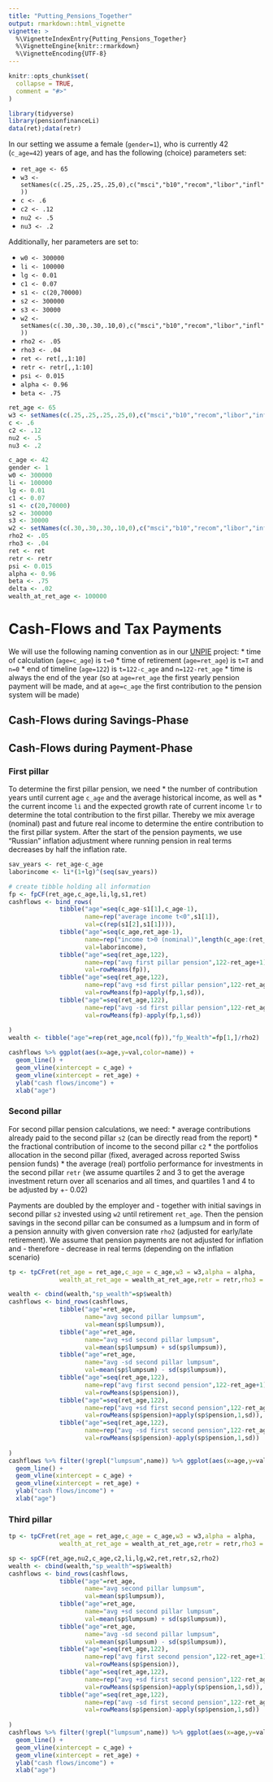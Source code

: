 ```yaml
---
title: "Putting_Pensions_Together"
output: rmarkdown::html_vignette
vignette: >
  %\VignetteIndexEntry{Putting_Pensions_Together}
  %\VignetteEngine{knitr::rmarkdown}
  %\VignetteEncoding{UTF-8}
---
```


```r
knitr::opts_chunk$set(
  collapse = TRUE,
  comment = "#>"
)
```

```r
library(tidyverse)
library(pensionfinanceLi)
data(ret);data(retr)
```

In our setting we assume a female (`gender=1`), who is currently 42 (`c_age=42`) years of age, and has the following (choice) parameters set:

* `ret_age <- 65`
* `w3 <- setNames(c(.25,.25,.25,.25,0),c("msci","b10","recom","libor","infl"))`
* `c <- .6`
* `c2 <- .12`
* `nu2 <- .5`
* `nu3 <- .2`

Additionally, her parameters are set to:

* `w0 <- 300000`
* `li <- 100000`
* `lg <- 0.01`
* `c1 <- 0.07`
* `s1 <- c(20,70000)`
* `s2 <- 300000`
* `s3 <- 30000`
* `w2 <- setNames(c(.30,.30,.30,.10,0),c("msci","b10","recom","libor","infl"))`
* `rho2 <- .05`
* `rho3 <- .04`
* `ret <- ret[,,1:10]`
* `retr <- retr[,,1:10]`
* `psi <- 0.015`
* `alpha <- 0.96`
* `beta <- .75`

```r
ret_age <- 65
w3 <- setNames(c(.25,.25,.25,.25,0),c("msci","b10","recom","libor","infl"))
c <- .6
c2 <- .12
nu2 <- .5
nu3 <- .2

c_age <- 42
gender <- 1
w0 <- 300000
li <- 100000
lg <- 0.01
c1 <- 0.07
s1 <- c(20,70000)
s2 <- 300000
s3 <- 30000
w2 <- setNames(c(.30,.30,.30,.10,0),c("msci","b10","recom","libor","infl"))
rho2 <- .05
rho3 <- .04
ret <- ret
retr <- retr
psi <- 0.015
alpha <- 0.96
beta <- .75
delta <- .02
wealth_at_ret_age <- 100000
```

# Cash-Flows and Tax Payments

We will use the following naming convention as in our [UNPIE](unpie.eu) project:
* time of calculation (`age=c_age`) is `t=0`
* time of retirement (`age=ret_age`) is `t=T` and `n=0`
* end of timeline (`age=122`) is `t=122-c_age` and `n=122-ret_age`
* time is always the end of the year (so at `age=ret_age` the first yearly pension payment will be made, and at `age=c_age` the first contribution to the pension system will be made)


## Cash-Flows during Savings-Phase


## Cash-Flows during Payment-Phase

### First pillar

To determine the first pillar pension, we need 
* the number of contribution years until current age `c_age` and the average historical income, as well as
* the current income `li` and the expected growth rate of current income `lr`
to determine the total contribution to the first pillar. Thereby we mix average (nominal) past and future real income to determine the entire contribution to the first pillar system. After the start of the pension payments, we use "Russian" inflation adjustment where running pension in real terms decreases by half the inflation rate.

```r
sav_years <- ret_age-c_age
laborincome <- li*(1+lg)^(seq(sav_years))

# create tibble holding all information
fp <- fpCF(ret_age,c_age,li,lg,s1,ret)
cashflows <- bind_rows(
              tibble("age"=seq(c_age-s1[1],c_age-1),
                     name=rep("average income t<0",s1[1]),
                     val=c(rep(s1[2],s1[1]))),
              tibble("age"=seq(c_age,ret_age-1),
                     name=rep("income t>0 (nominal)",length(c_age:(ret_age-1))),
                     val=laborincome),
              tibble("age"=seq(ret_age,122),
                     name=rep("avg first pillar pension",122-ret_age+1),
                     val=rowMeans(fp)),
              tibble("age"=seq(ret_age,122),
                     name=rep("avg +sd first pillar pension",122-ret_age+1),
                     val=rowMeans(fp)+apply(fp,1,sd)),
              tibble("age"=seq(ret_age,122),
                     name=rep("avg -sd first pillar pension",122-ret_age+1),
                     val=rowMeans(fp)-apply(fp,1,sd))
              
)
wealth <- tibble("age"=rep(ret_age,ncol(fp)),"fp_Wealth"=fp[1,]/rho2)

cashflows %>% ggplot(aes(x=age,y=val,color=name)) +
  geom_line() +
  geom_vline(xintercept = c_age) +
  geom_vline(xintercept = ret_age) +
  ylab("cash flows/income") +
  xlab("age")
```
### Second pillar

For second pillar pension calculations, we need:
* average contributions already paid to the second pillar `s2` (can be directly read from the report)
* the fractional contribution of income to the second pillar `c2`
* the portfolios allocation in the second pillar (fixed, averaged across reported Swiss pension funds)
* the average (real) portfolio performance for investments in the second pillar `retr` (we assume quartiles 2 and 3 to get the average investment return over all scenarios and all times, and quartiles 1 and 4 to be adjusted by +- 0.02)

Payments are doubled by the employer and - together with initial savings in second pillar `s2` invested using `w2` until retirement `ret_age`. Then the pension savings in the second pillar can be consumed as a lumpsum and in form of a pension annuity with given conversion rate `rho2` (adjusted for early/late retirement). We assume that pension payments are not adjusted for inflation and - therefore - decrease in real terms (depending on the inflation scenario)

```r
tp <- tpCFret(ret_age = ret_age,c_age = c_age,w3 = w3,alpha = alpha,
              wealth_at_ret_age = wealth_at_ret_age,retr = retr,rho3 = rho3,psi = psi)

wealth <- cbind(wealth,"sp_wealth"=sp$wealth)
cashflows <- bind_rows(cashflows,
              tibble("age"=ret_age,
                     name="avg second pillar lumpsum",
                     val=mean(sp$lumpsum)),
              tibble("age"=ret_age,
                     name="avg +sd second pillar lumpsum",
                     val=mean(sp$lumpsum) + sd(sp$lumpsum)),
              tibble("age"=ret_age,
                     name="avg -sd second pillar lumpsum",
                     val=mean(sp$lumpsum) - sd(sp$lumpsum)),
              tibble("age"=seq(ret_age,122),
                     name=rep("avg first second pension",122-ret_age+1),
                     val=rowMeans(sp$pension)),
              tibble("age"=seq(ret_age,122),
                     name=rep("avg +sd first second pension",122-ret_age+1),
                     val=rowMeans(sp$pension)+apply(sp$pension,1,sd)),
              tibble("age"=seq(ret_age,122),
                     name=rep("avg -sd first second pension",122-ret_age+1),
                     val=rowMeans(sp$pension)-apply(sp$pension,1,sd))
              
)
cashflows %>% filter(!grepl("lumpsum",name)) %>% ggplot(aes(x=age,y=val,color=name)) +
  geom_line() +
  geom_vline(xintercept = c_age) +
  geom_vline(xintercept = ret_age) +
  ylab("cash flows/income") +
  xlab("age")

```
### Third pillar

```r

tp <- tpCFret(ret_age = ret_age,c_age = c_age,w3 = w3,alpha = alpha,
              wealth_at_ret_age = wealth_at_ret_age,retr = retr,rho3 = rho3,psi = psi)

sp <- spCF(ret_age,nu2,c_age,c2,li,lg,w2,ret,retr,s2,rho2)
wealth <- cbind(wealth,"sp_wealth"=sp$wealth)
cashflows <- bind_rows(cashflows,
              tibble("age"=ret_age,
                     name="avg second pillar lumpsum",
                     val=mean(sp$lumpsum)),
              tibble("age"=ret_age,
                     name="avg +sd second pillar lumpsum",
                     val=mean(sp$lumpsum) + sd(sp$lumpsum)),
              tibble("age"=ret_age,
                     name="avg -sd second pillar lumpsum",
                     val=mean(sp$lumpsum) - sd(sp$lumpsum)),
              tibble("age"=seq(ret_age,122),
                     name=rep("avg first second pension",122-ret_age+1),
                     val=rowMeans(sp$pension)),
              tibble("age"=seq(ret_age,122),
                     name=rep("avg +sd first second pension",122-ret_age+1),
                     val=rowMeans(sp$pension)+apply(sp$pension,1,sd)),
              tibble("age"=seq(ret_age,122),
                     name=rep("avg -sd first second pension",122-ret_age+1),
                     val=rowMeans(sp$pension)-apply(sp$pension,1,sd))
              
)
cashflows %>% filter(!grepl("lumpsum",name)) %>% ggplot(aes(x=age,y=val,color=name)) +
  geom_line() +
  geom_vline(xintercept = c_age) +
  geom_vline(xintercept = ret_age) +
  ylab("cash flows/income") +
  xlab("age")

```


